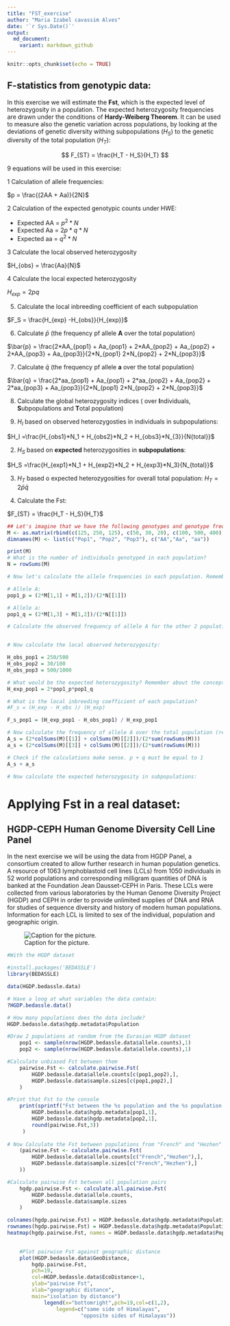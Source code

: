 ```yaml
---
title: "FST_exercise"
author: "Maria Izabel cavassim Alves"
date: '`r Sys.Date()`'
output:
  md_document:
    variant: markdown_github
---
```

```r
knitr::opts_chunk$set(echo = TRUE)
```

## F-statistics from genotypic data:

In this exercise we will estimate the **Fst**, which is the expected level of heterozygosity in a population. The expected heterozygosity frequencies are drawn under the conditions of **Hardy-Weiberg Theorem**. It can be used to measure also the genetic variation across populations, by looking at the deviations of genetic diversity withing subpopulations ($H_S$) to the genetic diversity of the total population ($H_T$):

$$
F_{ST} = \frac{H_T - H_S}{H_T}
$$

9 equations will be used in this exercise:

1 Calculation of allele frequencies:

$p = \frac{(2AA + Aa)}{2N}$ 

2 Calculation of the expected genotypic counts under HWE:

* Expected AA = $p^2*N$
* Expected Aa = $2p*q*N$ 
* Expected aa = $q^2*N$

3 Calculate the local observed heterozygosity 

$H_{obs} = \frac{Aa}{N}$

4 Calculate the local expected heterozygosity

$H_{exp} = 2pq$

5. Calculate the local inbreeding coefficient of each subpopulation

$F_S = \frac{H_{exp} -H_{obs}}{H_{exp}}$

6. Calculate $\bar{p}$ (the frequency pf allele **A** over the total population)

$\bar{p} = \frac{2*AA_{pop1} + Aa_{pop1} + 2*AA_{pop2} + Aa_{pop2} + 2*AA_{pop3} + Aa_{pop3}}{2*N_{pop1} 2*N_{pop2} + 2*N_{pop3}}$

7. Calculate $\bar{q}$ (the frequency pf allele **a** over the total population)

$\bar{q} = \frac{2*aa_{pop1} + Aa_{pop1} + 2*aa_{pop2} + Aa_{pop2} + 2*aa_{pop3} + Aa_{pop3}}{2*N_{pop1} 2*N_{pop2} + 2*N_{pop3}}$

8. Calculate the global heterozygosity indices ( over **I**ndividuals, **S**ubpopulations and **T**otal population)

1. $H_I$ based on observed heterozygosties in individuals in subpopulations:

$H_I =\frac{H_{obs1}*N_1 + H_{obs2}*N_2 + H_{obs3}*N_{3}}{N{total}}$

2. $H_S$ based on **expected** heterozygosities in **subpopulations**:

$H_S =\frac{H_{exp1}*N_1 + H_{exp2}*N_2 + H_{exp3}*N_3}{N_{total}}$

3. $H_T$ based o expected heterozygosities for overall total population:
$H_T = 2\bar{p}\bar{q}$

9. Calculate the Fst:

$F_{ST} = \frac{H_T - H_S}{H_T}$
```r

## Let's imagine that we have the following genotypes and genotype frequencies in each population:
M <- as.matrix(rbind(c(125, 250, 125), c(50, 30, 20), c(100, 500, 400)))
dimnames(M) <- list(c("Pop1", "Pop2", "Pop3"), c("AA","Aa", "aa"))

print(M)
# What is the number of individuals genotyped in each population?
N = rowSums(M)

# Now let's calculate the allele frequencies in each population. Remember that the number of alleles is twice the number of genotypes.

# Allele A: 
pop1_p = (2*M[1,1] + M[1,2])/(2*N[[1]])

# Allele a:
pop1_q = (2*M[1,3] + M[1,2])/(2*N[[1]])

# Calculate the observed frequency of allele A for the other 2 populations


# Now calculate the local observed heterozygosity:

H_obs_pop1 = 250/500
H_obs_pop2 = 30/100
H_obs_pop3 = 500/1000

# What would be the expected heterozygosity? Remember about the concepts of Hardy Weinberg equilibrium:
H_exp_pop1 = 2*pop1_p*pop1_q

# What is the local inbreeding coefficient of each population?
#F_s = (H_exp - H_obs )/ (H_exp)

F_s_pop1 = (H_exp_pop1 - H_obs_pop1) / H_exp_pop1

# Now calculate the frequency of allele A over the total population (remember to mutiple the N frequencies):
A_s = (2*colSums(M)[[1]] + colSums(M)[[2]])/(2*sum(rowSums(M)))
a_s = (2*colSums(M)[[3]] + colSums(M)[[2]])/(2*sum(rowSums(M)))

# Check if the calculations make sense. p + q must be equal to 1
A_s + a_s

# Now calculate the expected heterozygosity in subpopulations: 


```

# Applying Fst in a real dataset: 

## HGDP-CEPH Human Genome Diversity Cell Line Panel

In the next exercise we will be using the data from HGDP Panel, a consortium created to allow further research in human population genetics.  
A resource of 1063 lymphoblastoid cell lines (LCLs) from 1050 individuals in 52 world populations and corresponding milligram quantities of DNA is banked at the Foundation Jean Dausset-CEPH in Paris. These LCLs were collected from various laboratories by the Human Genome Diversity Project (HGDP) and CEPH in order to provide unlimited supplies of DNA and RNA for studies of sequence diversity and history of modern human populations. Information for each LCL is limited to sex of the individual, population and geographic origin. 

![Caption for the picture.](/Users/PM/Dropbox/PG2018/exercises/Fst_HGDP/HGDP-panel.png)

```r
#With the HGDP dataset

#install.packages('BEDASSLE')
library(BEDASSLE)

data(HGDP.bedassle.data)

# Have a loog at what variables the data contain:
?HGDP.bedassle.data()

# How many populations does the data include?
HGDP.bedassle.data$hgdp.metadata$Population

#Draw 2 populations at random from the Eurasian HGDP dataset
	pop1 <- sample(nrow(HGDP.bedassle.data$allele.counts),1)
	pop2 <- sample(nrow(HGDP.bedassle.data$allele.counts),1)

#Calculate unbiased Fst between them
	pairwise.Fst <- calculate.pairwise.Fst(
		HGDP.bedassle.data$allele.counts[c(pop1,pop2),],
		HGDP.bedassle.data$sample.sizes[c(pop1,pop2),]	
	)

#Print that Fst to the console
	print(sprintf("Fst between the %s population and the %s population is %s",
		HGDP.bedassle.data$hgdp.metadata[pop1,1],
		HGDP.bedassle.data$hgdp.metadata[pop2,1],
		round(pairwise.Fst,3))
	 )
	
# Now Calculate the Fst between populations from "French" and "Hezhen"
	(pairwise.Fst <- calculate.pairwise.Fst(
		HGDP.bedassle.data$allele.counts[c("French","Hezhen"),],
		HGDP.bedassle.data$sample.sizes[c("French","Hezhen"),]	
	))

#Calculate pairwise Fst between all population pairs
	hgdp.pairwise.Fst <- calculate.all.pairwise.Fst(
		HGDP.bedassle.data$allele.counts,
		HGDP.bedassle.data$sample.sizes
	)	

colnames(hgdp.pairwise.Fst) = HGDP.bedassle.data$hgdp.metadata$Population
rownames(hgdp.pairwise.Fst) = HGDP.bedassle.data$hgdp.metadata$Population
heatmap(hgdp.pairwise.Fst, names = HGDP.bedassle.data$hgdp.metadata$Population)

	
	#Plot pairwise Fst against geographic distance
	plot(HGDP.bedassle.data$GeoDistance,
		hgdp.pairwise.Fst,
		pch=19,
		col=HGDP.bedassle.data$EcoDistance+1,
		ylab="pairwise Fst",
		xlab="geographic distance",
		main="isolation by distance")
			legend(x="bottomright",pch=19,col=c(1,2),
				legend=c("same side of Himalayas",
						"opposite sides of Himalayas"))
```


